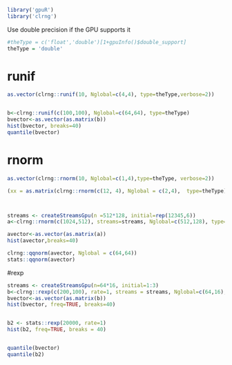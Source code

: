 <!--
%\VignetteEngine{knitr::knitr}
%\VignetteIndexEntry{Random numbers}
-->


```r
library('gpuR')
library('clrng')
```

Use double precision if the GPU supports it
```r
#theType = c('float','double')[1+gpuInfo()$double_support]
theType = 'double'
```




# runif

```r
as.vector(clrng::runif(10, Nglobal=c(4,4), type=theType,verbose=2))


b<-clrng::runif(c(100,100), Nglobal=c(64,64), type=theType)
bvector<-as.vector(as.matrix(b))
hist(bvector, breaks=40)
quantile(bvector)
```




# rnorm
```r

as.vector(clrng::rnorm(10, Nglobal=c(1,4),type=theType, verbose=2))

(xx = as.matrix(clrng::rnorm(c(12, 4), Nglobal = c(2,4),  type=theType)))



streams <- createStreamsGpu(n =512*128, initial=rep(12345,6))
a<-clrng::rnorm(c(1024,512), streams=streams, Nglobal=c(512,128), type=theType)

avector<-as.vector(as.matrix(a))
hist(avector,breaks=40)

clrng::qqnorm(avector, Nglobal = c(64,64))
stats::qqnorm(avector)
```







#rexp 
```r
streams <- createStreamsGpu(n=64*16, initial=1:3)
b<-clrng::rexp(c(200,100), rate=1, streams = streams, Nglobal=c(64,16), type="double")
bvector<-as.vector(as.matrix(b))
hist(bvector, freq=TRUE, breaks=40)


b2 <- stats::rexp(20000, rate=1)
hist(b2, freq=TRUE, breaks = 40)


quantile(bvector)
quantile(b2)

```

